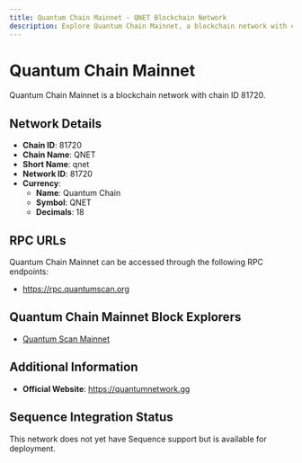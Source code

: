 ```yaml
--- 
title: Quantum Chain Mainnet - QNET Blockchain Network
description: Explore Quantum Chain Mainnet, a blockchain network with chain ID 81720. Learn about its native currency, Quantum Chain, and how to interact with the network.
---
```


# Quantum Chain Mainnet

Quantum Chain Mainnet is a blockchain network with chain ID 81720.

## Network Details

- **Chain ID**: 81720
- **Chain Name**: QNET
- **Short Name**: qnet
- **Network ID**: 81720
- **Currency**: 
  - **Name**: Quantum Chain
  - **Symbol**: QNET
  - **Decimals**: 18

## RPC URLs

Quantum Chain Mainnet can be accessed through the following RPC endpoints:

- https://rpc.quantumscan.org

## Quantum Chain Mainnet Block Explorers

- [Quantum Scan Mainnet](https://quantumscan.org)

## Additional Information

- **Official Website**: https://quantumnetwork.gg

## Sequence Integration Status

This network does not yet have Sequence support but is available for deployment.
